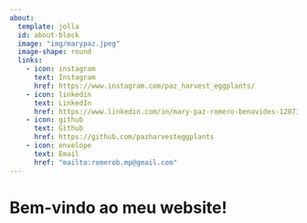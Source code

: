 ```yaml
---
about: 
  template: jolla
  id: about-block
  image: "img/marypaz.jpeg"
  image-shape: round
  links:
    - icon: instagram
      text: Instagram
      href: https://www.instagram.com/paz_harvest_eggplants/
    - icon: linkedin
      text: LinkedIn
      href: https://www.linkedin.com/in/mary-paz-romero-benavides-12073a1ab/
    - icon: github
      text: Github
      href: https://github.com/pazharvesteggplants
    - icon: envelope
      text: Email
      href: "mailto:romerob.mp@gmail.com"
---
```


::: {#about-block}
:::

# Bem-vindo ao meu website!



